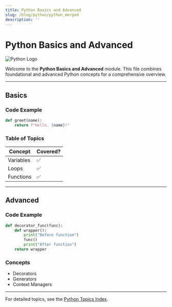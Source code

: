```yaml
---
title: Python Basics and Advanced
slug: /blog/python/python_merged
description: ''
---
```

# Python Basics and Advanced

![Python Logo](https://raw.githubusercontent.com/github/explore/main/topics/python/python.png)

Welcome to the **Python Basics and Advanced** module. This file combines foundational and advanced Python concepts for a comprehensive overview.

---

## Basics

### Code Example
```python
def greet(name):
    return f"Hello, {name}!"
```

### Table of Topics
| Concept     | Covered? |
|-------------|----------|
| Variables   | ✅       |
| Loops       | ✅       |
| Functions   | ✅       |

---

## Advanced

### Code Example
```python
def decorator_func(func):
    def wrapper():
        print("Before function")
        func()
        print("After function")
    return wrapper
```

### Concepts
- Decorators
- Generators
- Context Managers

---

For detailed topics, see the [Python Topics Index](topics.md).
